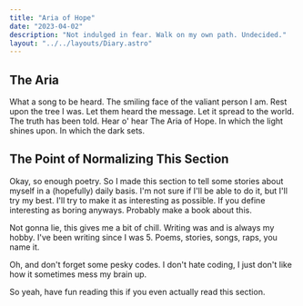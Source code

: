 ```yaml
---
title: "Aria of Hope"
date: "2023-04-02"
description: "Not indulged in fear. Walk on my own path. Undecided."
layout: "../../layouts/Diary.astro"
---
```


## The Aria

What a song to be heard. The smiling face of the valiant person I am. Rest upon the tree I was.
Let them heard the message. Let it spread to the world. The truth has been told.
Hear o' hear The Aria of Hope. In which the light shines upon. In which the dark sets.

## The Point of Normalizing This Section

Okay, so enough poetry. So I made this section to tell some stories about myself in a (hopefully)
daily basis. I'm not sure if I'll be able to do it, but I'll try my best. I'll try to make it as
interesting as possible. If you define interesting as boring anyways. Probably make a book about this.

Not gonna lie, this gives me a bit of chill. Writing was and is always my hobby. I've been writing
since I was 5. Poems, stories, songs, raps, you name it.

Oh, and don't forget some pesky codes. I don't hate coding, I just don't like how it sometimes mess
my brain up.

So yeah, have fun reading this if you even actually read this section.
